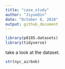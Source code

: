 ```yaml
---
title: "case_study"
author: "JiyueQin"
date: "October 8, 2018"
output: github_document
---
```


```r
library(p8105.datasets)
library(tidyverse)
```

take a look at the dataset.

```r
str(nyc_airbnb)
```